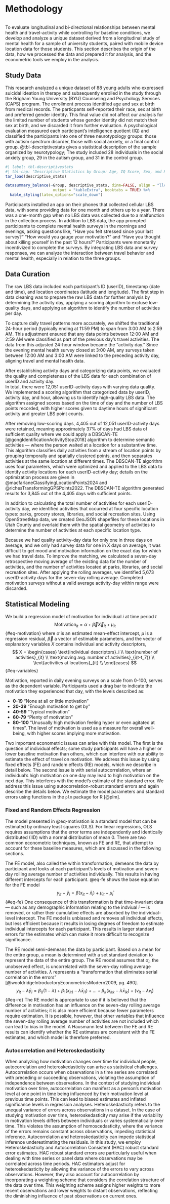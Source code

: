 # Methodology {#sec-methods}

```r

```

To evaluate longitudinal and bi-directional relationships between mental health and travel-activity while controlling for baseline conditions, we develop and analyze a unique dataset derived from a longitudinal study of mental health for a sample of university students, paired with mobile device location data for those students.
This section describes the origin of the data, how we processed the data and prepared it for analysis, and the econometric tools we employ in the analysis.

## Study Data

This research analyzed a unique dataset of 88 young adults who expressed suicidal ideation in therapy and subsequently enrolled in the study through the Brigham Young University (BYU) Counseling and Psychology Services (CAPS) program.
The enrollment process identified age and sex at birth from medical records.
The particpants self-reported their race, sex at birth and preferred gender identity.
This final value did not affect our analysis for the limited number of students whose gender identity did not match their sex at birth, and we discarded it from further evaluation.
A psychological evaluation measured each participant's intelligence quotient (IQ) and classified the participants into one of three neurotypology groups: those with autism spectrum disorder, those with social anxiety, or a final control group.
@tbl-descriptivestats gives a statistical description of the sample organized by neurotypology; The study included 28 individuals in the social anxiety group, 29 in the autism group, and 31 in the control group.

```r
#| label: tbl-descriptivestats
#| tbl-cap: "Descriptive Statistics by Group: Age, IQ Score, Sex, and Race"
tar_load(descriptive_stats)

datasummary_balance(~Group, descriptive_stats, dinm=FALSE, align = "llcccccc", 
                     output = "kableExtra", booktabs = TRUE) %>%
  kable_styling(latex_options="scale_down")
```

Participants installed an app on their phones that collected cellular LBS data, with some providing data for one month and others up to a year.
There was a one-month gap when no LBS data was collected due to a malfunction in the collection process.
In addition to LBS data, the app prompted participants to complete mental health surveys in the mornings and evenings, asking questions like, "Have you felt stressed since your last survey?" "How would you gauge your motivation?" and "Have you thought about killing yourself in the past 12 hours?" Participants were monetarily incentivized to complete the surveys.
By integrating LBS data and survey responses, we can analyze the interaction between travel behavior and mental health, especially in relation to the three groups.

## Data Curation

The raw LBS data included each participant's ID (userID), timestamp (date and time), and location coordinates (latitude and longitude).
The first step in data cleaning was to prepare the raw LBS data for further analysis by determining the activity day, applying a scoring algorithm to excluse low-quality days, and applying an algorithm to identify the number of activities per day.

To capture daily travel patterns more accurately, we shifted the traditional 24-hour period (typically ending at 11:59 PM) to span from 3:00 AM to 2:59 AM.
This adjustment ensured that any data points between 12:00 AM and 2:59 AM were classified as part of the previous day’s travel activities.
The data from this adjusted 24-hour window became the "activity day." Since the evening mental health survey closed at 3:00 AM, any surveys taken between 12:00 AM and 3:00 AM were linked to the preceding activity day, aligning travel and mental health data.

After establishing activity days and categorizing data points, we evaluated the
quality and completeness of the LBS data for each combination of userID and
activity day.  
In total, there were 12,051 userID-activity days with varying data quality.  
We implemented a scoring algorithm that categorized data by userID, activity
day, and hour, allowing us to identify high-quality LBS data.
The algorithm assigned scores based on the time of day and the number of LBS
points recorded, with higher scores given to daytime hours of significant activity and
greater LBS point counts.  

After removing low-scoring days, 4,405 out of 12,051 userID-activity days were
retained, meaning approximately 37% of days had LBS data of sufficient quality where
we could apply a DBSCAN-TE [@gongIdentificationActivityStop2018] algorithm to determine semantic activities 
--- where the person waited at a location for a substantive time. 
This algorithm classifies daily activities from a stream of location points by
grouping temporally and spatially clustered points, and then
separates activities at the same location at different times.
The DBSCAN-TE algorithm uses four parameters, which were optimized and applied
to the LBS data to identify activity locations for each userID-activity day; details on 
the optimization process are given in @macfarlaneClassifyingLocationPoints2024
and  @richesTransformingGPSPoints2022. 
The DBSCAN-TE algorithm generated results for 3,845 out of the 4,405 days with
sufficient points.

In addition to calculating the total number of activities for each
userID-activity day, we identified activities that occurred at four specific
location types: parks, grocery stores, libraries, and social recreation sites.
Using OpenStreetMap data, we created GeoJSON shapefiles for these locations in
Utah County and overlaid them with the spatial geometry of activities to
determine the number of activities at each specific location type.

Because we had quality activity-day data for only one in three days on average, and we only had
survey data for one in X days on average, it was difficult to get mood and motivation information
on the exact day for which we had travel data. To improve the matching, we
calculated a seven-day retrospective moving average of the existing data for the
number of activities, and the number of activities located at parks, libraries,
and social recreation sites.  After applying the rolling averages, we identified
5,673 userID-activity days for the seven-day rolling average. Completed
motivation surveys without a valid average activity-day within range were
discarded.

## Statistical Modeling

We build a regression model of motivation for individual $i$ at time period $t$
$$
\text{Motivation}_{it} = \alpha +  \vec{\beta} \vec{X}_{it}  + \mu_{it}
$$ {#eq-motivation}
where $\alpha$ is an estimated mean-effect intercept, $\mu$ is a regression residual, 
$\vec{\beta}$ a vector of estimable parameters, and the vector of explanatory variables $X$ contains individual and activity 
descriptors,
$$
X = 
\begin{cases} 
\text{individual descriptors}_i \\
\text{number of activities}_{it} \\
\text{moving avg. number of activities}_{i(t-t_7)} \\
\text{activities at locations}_{it} \\
\end{cases}
$$ {#eq-variables}

Motivation, reported in daily evening surveys on a scale from 0-100, serves as the dependent variable.
Participants used a drag bar to indicate the motivation they experienced that day, with the levels described as:

  - **0-19** "None at all or little motivation"
  - **20-39** "Enough motivation to get by"
  - **40-59** "Typical motivation"
  - **60-79** "Plenty of motivation"
  - **80-100** "Unusually high motivation feeling hyper or even agitated at times".
The level of motivation is used as a measure for overall well-being, with higher scores implying more motivation.

Two important econometric issues can arise with this model. The first is the question of individual effects; some
study participants will have a higher or lower baseline motivation than others, which can
interfere with our ability to estimate the effect of travel on motivation. We address this issue by 
using fixed effects (FE) and random effects (RE) models, which we describe in detail below. The second issue is 
with serial autocorrelation, where an individual's high motivation on one day may lead to high motivation on the next day. This 
interferes with the model's estimate of the standard error. We address this issue using autocorrelation-robust
standard errors and again describe the details below. We estimate the model parameters and standard errors
using functions in the `plm` package for R [@plm].


### Fixed and Random Effects Regression

The model presented in @eq-motivation is a standard model that can be estimated by ordinary least squares (OLS). 
For linear regressions, OLS requires assumptions that the error terms are
independently and identically distributed (IID) with a normal distribution of
mean 0. There are two common econometric techniques, known as FE and RE, that attempt to account for these baseline measures, which are discussed in the following sections.

The FE model, also called the within transformation, demeans the data by
participant and looks at each participant's levels of motivation and seven-day
rolling average number of activities individually.  This results in having
different intercepts for each participant.
@eq-fe shows the base equation for the FE model 
$$
y_{it} - \bar{y}_i = \beta ( x_{it} - \bar{x}_i ) + \mu_{it} -\bar{\mu}_i 
$$ {#eq-fe} 
One consequence of this transformation is that time-invariant data --- such as 
any demographic information relating to the indviual $i$ --- is removed, or rather their
cumulative effects are absorbed by the individual-level intercept.
The FE model is unbiased and removes all individual effects, but less efficient
because it results in losing degrees of freedom to estimate individual
intercepts for each participant. This results in larger standard errors for the
estimates which can make it more difficult to recognize significance.

The RE model semi-demeans the data by participant.
Based on a mean for the entire group, a mean is determined with a set standard deviation to represent the data of the entire group.
The RE model assumes that $\alpha_i$, the unobserved effect, is uncorrelated with the seven-day rolling average number of activities.
$\lambda$ represents a "transformation that eliminates serial correlation in the errors" [@wooldridgeIntroductoryEconometricsModern2009, pg. 490].
$$ 
y_{it}-\lambda\bar{y}_i = \beta_0(1-\lambda)+\beta_1 ( x_{it1}-\lambda\bar{x}_{i1})+...+\beta_k (x_{itk}-\lambda\bar{x}_{ik})+(\nu_{it}-\lambda\bar{\nu}_i) 
$$ {#eq-re}
The RE model is appropriate to use if it is believed that the difference in
motivation has an influence on the seven-day rolling average number of
activities; it is also more efficient because fewer parameters require estimation.
It is possible, however, that other variables that influence the seven-day rolling average
number of activities are not included which can lead to bias in the model. A Hausmann test
between the FE and RE results can identify whether the RE estimates are consistent with the FE
estimates, and which model is therefore preferred.

### Autocorrelation and Heteroskedasticity

When analyzing how motivation changes over time for individual people, autocorrelation and heteroskedasticity can arise as statistical challenges.
Autocorrelation occurs when observations in a time series are correlated with preceding or succeeding observations, violating the assumption of independence between observations.
In the context of studying individual motivation over time, autocorrelation can manifest as a person's motivation level at one point in time being influenced by their motivation level at previous time points.
This can lead to biased estimates and inflated significance levels in regression analyses.
Heteroskedasticity refers to the unequal variance of errors across observations in a dataset.
In the case of studying motivation over time, heteroskedasticity may arise if the variability in motivation levels differs between individuals or varies systematically over time.
This violates the assumption of homoscedasticity, where the variance of the errors remains constant across observations, impeding statistical inference.
Autocorrelation and heteroskedasticity can impede statistical inference underestimating the residuals. 
In this study, we employ Heteroskedasticity and Autocorrelation Consistent (HAC) robust standard error estimates. 
HAC robust standard errors are particularly useful when dealing with time series or panel data where observations may be correlated across time periods.
HAC estimators adjust for heteroskedasticity by allowing the variance of the errors to vary across observations.
However, they also account for autocorrelation by incorporating a weighting scheme that considers the correlation structure of the data over time.
This weighting scheme assigns higher weights to more recent observations and lower weights to distant observations, reflecting the diminishing influence of past observations on current ones.
